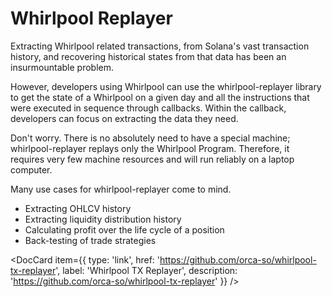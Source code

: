 
# Whirlpool Replayer
Extracting Whirlpool related transactions, from Solana's vast transaction history, and recovering historical states from that data has been an insurmountable problem.

However, developers using Whirlpool can use the whirlpool-replayer library to get the state of a Whirlpool on a given day and all the instructions that were executed in sequence through callbacks. Within the callback, developers can focus on extracting the data they need.

Don't worry. There is no absolutely need to have a special machine; whirlpool-replayer replays only the Whirlpool Program. Therefore, it requires very few machine resources and will run reliably on a laptop computer.

Many use cases for whirlpool-replayer come to mind.
- Extracting OHLCV history
- Extracting liquidity distribution history
- Calculating profit over the life cycle of a position
- Back-testing of trade strategies

<DocCard item={{
  type: 'link',
  href: 'https://github.com/orca-so/whirlpool-tx-replayer',
  label: 'Whirlpool TX Replayer',
  description: 'https://github.com/orca-so/whirlpool-tx-replayer'
}} />